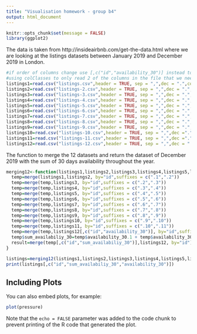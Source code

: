 ```yaml
---
title: "Visualisation homework - group b4"
output: html_document
---
```


```r
knitr::opts_chunk$set(message = FALSE)
library(ggplot2)
```

The data is taken from http://insideairbnb.com/get-the-data.html
where we are looking at the listings datasets between January 2019 and December 2019 in London.

```r
#if order of columns change use [,c("id","availability_30")] instead to select right columns
#using colClasses to only read 2 of the columns in the file that we need
listings1=read.csv("listings.csv",header = TRUE, sep = ",",dec = ".",colClasses=c(NA,rep('NULL',76), NA,rep('NULL',28))) 
listings2=read.csv("listings-2.csv",header = TRUE, sep = ",",dec = ".",colClasses=c(NA,rep('NULL',76), NA,rep('NULL',28)))
listings3=read.csv("listings-3.csv",header = TRUE, sep = ",",dec = ".",colClasses=c(NA,rep('NULL',76), NA,rep('NULL',28)))
listings4=read.csv("listings-4.csv",header = TRUE, sep = ",",dec = ".",colClasses=c(NA,rep('NULL',76), NA,rep('NULL',28)))
listings5=read.csv("listings-5.csv",header = TRUE, sep = ",",dec = ".",colClasses=c(NA,rep('NULL',76), NA,rep('NULL',28)))
listings6=read.csv("listings-6.csv",header = TRUE, sep = ",",dec = ".",colClasses=c(NA,rep('NULL',76), NA,rep('NULL',28)))
listings7=read.csv("listings-7.csv",header = TRUE, sep = ",",dec = ".",colClasses=c(NA,rep('NULL',76), NA,rep('NULL',28)))
listings8=read.csv("listings-8.csv",header = TRUE, sep = ",",dec = ".",colClasses=c(NA,rep('NULL',76), NA,rep('NULL',28)))
listings9=read.csv("listings-9.csv",header = TRUE, sep = ",",dec = ".",colClasses=c(NA,rep('NULL',76), NA,rep('NULL',28)))
listings10=read.csv("listings-10.csv",header = TRUE, sep = ",",dec =".",colClasses=c(NA,rep('NULL',76), NA,rep('NULL',28)))
listings11=read.csv("listings-11.csv",header = TRUE, sep = ",",dec =".",colClasses=c(NA,rep('NULL',76), NA,rep('NULL',28)))
listings12=read.csv("listings-12.csv",header = TRUE, sep = ",",dec = ".")
```

The function to merge the 12 datasets and return the dataset of December 2019 with the sum of 30 days availability throughout the year.

```r
merging12<-function(listings1,listings2,listings3,listings4,listings5,listings6,listings7,listings8,listings9,listings10,listings11,listings12){
  temp=merge(listings1,listings2, by="id",suffixes = c(".1",".2"))
  temp=merge(temp,listings3, by="id",suffixes = c(".2",".3"))
  temp=merge(temp,listings4, by="id",suffixes = c(".3",".4"))
  temp=merge(temp,listings5, by="id",suffixes = c(".4",".5"))
  temp=merge(temp,listings6, by="id",suffixes = c(".5",".6"))
  temp=merge(temp,listings7, by="id",suffixes = c(".6",".7"))
  temp=merge(temp,listings8, by="id",suffixes = c(".7",".8"))
  temp=merge(temp,listings9, by="id",suffixes = c(".8",".9"))
  temp=merge(temp,listings10, by="id",suffixes = c(".9",".10"))
  temp=merge(temp,listings11, by="id",suffixes = c(".10",".11"))
  temp=merge(temp,listings12[,c("id","availability_30")], by="id",suffixes = c(".11",".12"))
  temp$sum_availabiliy_30=temp$availability_30.1 + temp$availability_30.2 + temp$availability_30.3 + temp$availability_30.4 + temp$availability_30.5 + temp$availability_30.6 + temp$availability_30.7 + temp$availability_30.8 + temp$availability_30.9 + temp$availability_30.10 + temp$availability_30.11 + temp$availability_30.12
  result=merge(temp[,c("id","sum_availabiliy_30")],listings12, by="id")
}
```

```r
listings=merging12(listings1,listings2,listings3,listings4,listings5,listings6,listings7,listings8,listings9,listings10,listings11,listings12)
print(listings[,c("id","sum_availabiliy_30","availability_30")])
```



## Including Plots

You can also embed plots, for example:

```r
plot(pressure)
```

Note that the `echo = FALSE` parameter was added to the code chunk to prevent printing of the R code that generated the plot.

